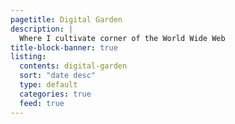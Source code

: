 ```yaml
---
pagetitle: Digital Garden
description: |
  Where I cultivate corner of the World Wide Web
title-block-banner: true
listing:
  contents: digital-garden
  sort: "date desc"
  type: default
  categories: true
  feed: true
---
```


